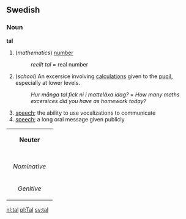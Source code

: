 ==Swedish==
===Noun===
'''tal'''

# (''mathematics'') [[number]] 
#: ''reellt tal'' = real number
# (''school'') An excersice involving [[calculation]]s given to the [[pupil]], especially at lower levels.
#: ''Hur många tal fick ni i matteläxa idag?'' = ''How many maths excersices did you have as homework today?''
# [[speech]]; the ability to use vocalizations to communicate
# [[speech]]; a long oral message given publicly

{| border=1 cellspacing=0
| bgcolor="#FFFFF0" colspan=5 align=center | '''Neuter'''
|-
|- bgcolor="#FFFFF0" align=center
! rowspan=2 | 
| colspan=2 width=105| Singular 
| colspan=2 | Plural
|- bgcolor="#FFFFF0" align=center
| width=105 | ''Indefinite'' 
| width=105 | ''Definite'' 
| width=105 |  ''Indefinite'' 
|  width=105 | ''Definite''
|- align=center
| width=105 bgcolor="#FFFFF0" | ''Nominative'' 
| [[tal]]
| [[talet]]
| [[tal]]
| [[talen]]
|- align=center
| width=105 bgcolor="#FFFFF0" | ''Genitive'' 
| [[tals]]
| [[talets]]
| [[tals]]
| [[talens]]
|}

[[nl:tal]]
[[pl:Tal]]
[[sv:tal]]